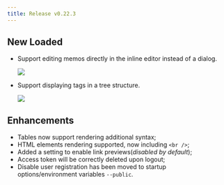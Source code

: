 ```yaml
---
title: Release v0.22.3
---
```


## New Loaded

- Support editing memos directly in the inline editor instead of a dialog.

  ![](https://github.com/user-attachments/assets/b767b18c-9067-44b9-b509-833c7ebb6652)

- Support displaying tags in a tree structure.

  ![](https://github.com/user-attachments/assets/b7253802-fe2a-4a32-999e-be185ae890cc)

## Enhancements

- Tables now support rendering additional syntax;
- HTML elements rendering supported, now including `<br />`;
- Added a setting to enable link previews(_disabled by default_);
- Access token will be correctly deleted upon logout;
- Disable user registration has been moved to startup options/environment variables `--public`.
